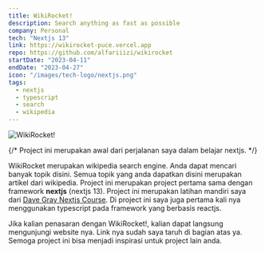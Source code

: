 ```yaml
---
title: WikiRocket!
description: Search anything as fast as possible
company: Personal
tech: "Nextjs 13"
link: https://wikirocket-puce.vercel.app
repo: https://github.com/alfariiizi/wikirocket
startDate: "2023-04-11"
endDate: "2023-04-27"
icon: "/images/tech-logo/nextjs.png"
tags:
  - nextjs
  - typescript
  - search
  - wikipedia
---
```


<Image
  src="/images/projects/wikirocket/img.png"
  alt="WikiRocket!"
  full
  caption="WikiRocket!"
/>

{/* Project ini merupakan awal dari perjalanan saya dalam belajar nextjs. */}

WikiRocket merupakan wikipedia search engine. Anda dapat mencari banyak topik disini. Semua topik yang anda dapatkan disini merupakan artikel dari wikipedia. Project ini merupakan project pertama sama dengan framework **nextjs** (nextjs 13). Project ini merupakan latihan mandiri saya dari [Dave Gray Nextjs Course](https://youtube.com/playlist?list=PL0Zuz27SZ-6Pk-QJIdGd1tGZEzy9RTgtj&si=loeAEPD9OJof_rb8). Di project ini saya juga pertama kali nya menggunakan typescript pada framework yang berbasis reactjs.

Jika kalian penasaran dengan WikiRocket!, kalian dapat langsung mengunjungi website nya. Link nya sudah saya taruh di bagian atas ya. Semoga project ini bisa menjadi inspirasi untuk project lain anda.
